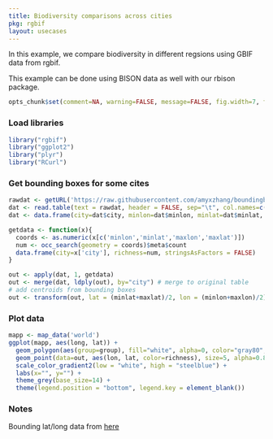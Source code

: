 ```yaml
---
title: Biodiversity comparisons across cities
pkg: rgbif
layout: usecases
---
```


In this example, we compare biodiversity in different regsions using GBIF data from rgbif.

This example can be done using BISON data as well with our rbison package.

```r
opts_chunk$set(comment=NA, warning=FALSE, message=FALSE, fig.width=7, fig.height=6, fig.path="../assets/usecases-images/")
```

### Load libraries

```r
library("rgbif")
library("ggplot2")
library("plyr")
library("RCurl")
```

### Get bounding boxes for some cites

```r
rawdat <- getURL('https://raw.githubusercontent.com/amyxzhang/boundingbox-cities/master/boundbox.txt')
dat <- read.table(text = rawdat, header = FALSE, sep="\t", col.names=c("city","minlat","maxlon","maxlat","minlon"))
dat <- data.frame(city=dat$city, minlon=dat$minlon, minlat=dat$minlat, maxlon=dat$maxlon, maxlat=dat$maxlat)
```

```r
getdata <- function(x){
  coords <- as.numeric(x[c('minlon','minlat','maxlon','maxlat')])
  num <- occ_search(geometry = coords)$meta$count
  data.frame(city=x['city'], richness=num, stringsAsFactors = FALSE)
}
```

```r
out <- apply(dat, 1, getdata)
out <- merge(dat, ldply(out), by="city") # merge to original table
# add centroids from bounding boxes
out <- transform(out, lat = (minlat+maxlat)/2, lon = (minlon+maxlon)/2)
```

### Plot data

```r
mapp <- map_data('world')
ggplot(mapp, aes(long, lat)) +
  geom_polygon(aes(group=group), fill="white", alpha=0, color="gray80", size=0.8) +
  geom_point(data=out, aes(lon, lat, color=richness), size=5, alpha=0.8) +
  scale_color_gradient2(low = "white", high = "steelblue") +
  labs(x="", y="") +
  theme_grey(base_size=14) +
  theme(legend.position = "bottom", legend.key = element_blank())
```

### Notes

Bounding lat/long data from [here](https://raw.github.com/amyxzhang/boundingbox-cities/master/boundbox.txt)
